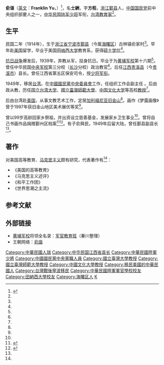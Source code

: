 '''俞谐'''（[[英文|英文]]：'''Franklin Yu'''，{{bd|1914年||2016年|3月|}}）<ref name="赤子丹心 功在桑梓">{{cite web|url=http://www.zgdazxw.com.cn/NewsView.asp?ID=20721 |title=赤子丹心 功在桑梓 宁波市鄞州籍爱国老华侨俞谐先生捐赠书画作品始末 |publisher=中国档案资讯网 |author=文章作者：孙晓红 文/供图 来源：《中国档案报》|date=2012-12-03|accessdate=2013年5月12日 |language=zh-hans}}</ref>，名'''士銂'''，字'''方栢'''，[[浙江|浙江]][[鄞县|鄞县]]人，[[中国国民党|中国国民党]]前中央组织部要人之一，[[中华民国陆军|中华民国陆军]][[少将|少将]]军衔，[[台湾|台湾]][[教育家|教育家]]<ref name="赤子丹心 功在桑梓"/>。

==生平==
民国二年（1914年），生于[[浙江省|浙江省]][[宁波市|宁波市]][[鄞县|鄞县]]（今属[[海曙区|海曙区]]）古林镇俞家村<ref name="赤子丹心 功在桑梓"/>。早年赴[[美国|美国]]留学，毕业于美国[[田纳西大学|田纳西大学]]教育系，获得[[硕士学位|硕士学位]]<ref name="赤子丹心 功在桑梓"/>。

[[抗日战争|抗日战争]]爆发后，1939年，弃教从军，投身抗日。毕业于为[[黄埔军校|黄埔军校]]第十六期<ref name="赤子丹心 功在桑梓"/>。曾任中华民国[[中央军校|中央军校]]第三分校（[[长沙|长沙]]分校）政治教官<ref name="赤子丹心 功在桑梓"/>。后任[[江西|江西]][[贵溪县|贵溪县]]（今[[贵溪市|贵溪市]]）县长。曾任江西省第五区保安司令，授[[少将|少将]][[军衔|军衔]]。

1949年，移居[[台湾|台湾]]。在[[中國國民黨中央委員會|中國國民黨中央委員會]]工作，任组织工作会副主任 。后由政从教，历任[[国立台湾大学|国立台湾大学]]、[[國立臺灣師範大學|國立臺灣師範大學]]、[[中国文化大学|中国文化大学]]等高校[[教授|教授]]<ref name="赤子丹心 功在桑梓"/>。

后由台湾赴[[美国|美国]]，从事文教艺术工作，定居[[加利福尼亚|加利福尼亚]][[旧金山|旧金山]]<ref name="赤子丹心 功在桑梓"/>。画作《梦露画像》曾于1997年获旧金山地区美术展优等奖<ref name="赤子丹心 功在桑梓"/>。

曾以99岁高龄回家乡祭祖，并出资设立慈善基金，发展家乡卫生事业<ref name="赤子丹心 功在桑梓"/>。曾将自己书画作品捐赠鄞州区档案<ref name="俞谐 书画作品">{{cite web |url=http://zfxx.nbyz.gov.cn/govdiropen/jcms_files/jcms1/web40/site/art/2012/10/22/art_964_14690.html |title=鄞州区档案局获赠鄞籍老华侨俞谐先生书画作品 |publisher=中国鄞州 |author=区档案局 |date=2012-12-03|accessdate=2012-10-22 |language=zh-hans |archive-date=2016-03-04 |archive-url=https://web.archive.org/web/20160304131411/http://zfxx.nbyz.gov.cn/govdiropen/jcms_files/jcms1/web40/site/art/2012/10/22/art_964_14690.html |dead-url=no }}</ref><ref name="俞谐 捐赠">{{cite web |url=http://yzaper.yzhnews.com.cn/shtml/yzrb/20121213/89282.shtml |title=鄞籍老华侨 俞谐向家乡捐赠69幅书画 |publisher=鄞州新闻网 |author=新闻周刊20121213期 >> 第A8版:文体 |date= |accessdate=2012-10-22 |language=zh-hans }}{{dead link|date=2017年11月 |bot=InternetArchiveBot |fix-attempted=yes }}</ref>。有子俞舜民，1949年后留大陆，曾任鄞县副县长<ref name="赤子丹心 功在桑梓"/>。

==著作==
对美国高等教育、[[马克思主义|马克思主义]]颇有研究，代表著作有<ref name="赤子丹心 功在桑梓"/>：
* 《美国的高等教育》
* 《马克思主义述评》 
* 《和平工作团》
* 《世界思潮之主流》

== 参考文献 ==
{{Reflist|30em}}

==外部链接==
* [[黄埔军校|黄埔军校]]将领全名录：[http://img.memopool.cn/news/2013/04/12/5d670af73dbf8c09013dfc31ca200187.html 军官教育班]{{dead link|date=2017年11月 |bot=InternetArchiveBot |fix-attempted=yes }}（秦川整理）
* 王朝网络：[http://tc.wangchao.net.cn/baike/detail_2228157.html 俞諧] {{Wayback|url=http://tc.wangchao.net.cn/baike/detail_2228157.html |date=20210302164050 }}

{{DEFAULTSORT:Yu俞谐}}
[[Category:中華民國人瑞|Category:中華民國人瑞]]
[[Category:中华民国江西省县长|Category:中华民国江西省县长]]
[[Category:中華民國陸軍少將|Category:中華民國陸軍少將]]
[[Category:中國國民黨中央黨職人員|Category:中國國民黨中央黨職人員]]
[[Category:國立臺灣大學教授|Category:國立臺灣大學教授]]
[[Category:國立臺灣師範大學教授|Category:國立臺灣師範大學教授]]
[[Category:中國文化大學教授|Category:中國文化大學教授]]
[[Category:移民美國的中華民國人|Category:移民美國的中華民國人]]
[[Category:台灣戰後寧波移民|Category:台灣戰後寧波移民]]
[[Category:中華民國陸軍軍官學校校友|Category:中華民國陸軍軍官學校校友]]
[[Category:田納西大學校友|Category:田納西大學校友]]
[[Category:海曙区人|Category:海曙区人]]
[[Category:俞姓|K]]